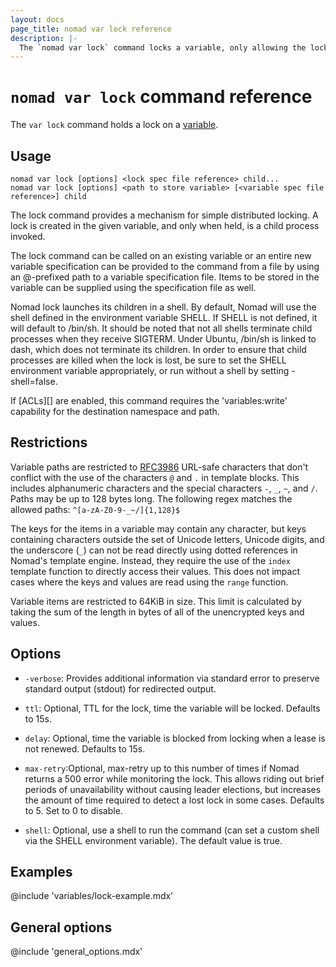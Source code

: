 ```yaml
---
layout: docs
page_title: nomad var lock reference
description: |-
  The `nomad var lock` command locks a variable, only allowing the lock owner to modify it.
---
```


# `nomad var lock` command reference

The `var lock` command holds a lock on a [variable][].

## Usage

```plaintext
nomad var lock [options] <lock spec file reference> child...
nomad var lock [options] <path to store variable> [<variable spec file reference>] child
```

The lock command provides a mechanism for simple distributed locking. A lock
is created in the given variable, and only when held, is a child process invoked.

The lock command can be called on an existing variable or an entire new variable
specification can be provided to the command from a file by using an
@-prefixed path to a variable specification file. Items to be stored in the
variable can be supplied using the specification file as well.

Nomad lock launches its children in a shell. By default, Nomad will use the
shell defined in the environment variable SHELL. If SHELL is not defined,
it will default to /bin/sh. It should be noted that not all shells terminate
child processes when they receive SIGTERM. Under Ubuntu, /bin/sh is linked
to dash, which does not terminate its children. In order to ensure that
child processes are killed when the lock is lost, be sure to set the SHELL
environment variable appropriately, or run without a shell by setting -shell=false.

If [ACLs][] are enabled, this command requires the 'variables:write' capability
for the destination namespace and path.

## Restrictions

Variable paths are restricted to [RFC3986][] URL-safe characters that don't
conflict with the use of the characters `@` and `.` in template blocks. This
includes alphanumeric characters and the special characters `-`, `_`, `~`, and
`/`. Paths may be up to 128 bytes long. The following regex matches the allowed
paths: `^[a-zA-Z0-9-_~/]{1,128}$`

The keys for the items in a variable may contain any character, but keys
containing characters outside the set of Unicode letters, Unicode digits, and
the underscore (`_`) can not be read directly using dotted references in Nomad's
template engine. Instead, they require the use of the `index` template function
to directly access their values. This does not impact cases where the keys and
values are read using the `range` function.

Variable items are restricted to 64KiB in size. This limit is calculated by
taking the sum of the length in bytes of all of the unencrypted keys and values.

## Options

- `-verbose`: Provides additional information via standard error to preserve
  standard output (stdout) for redirected output.

- `ttl`: Optional, TTL for the lock, time the variable will be locked. Defaults to 15s.

- `delay`: Optional, time the variable is blocked from locking when a lease is not renewed.
	Defaults to 15s.

- `max-retry`:Optional, max-retry up to this number of times if Nomad returns a 500 error
	while monitoring the lock. This allows riding out brief periods of
	unavailability without causing leader elections, but increases the amount of
	time required to detect a lost lock in some cases. Defaults to 5. Set to 0 to
	disable.

- `shell`: Optional, use a shell to run the command (can set a custom shell via
	the SHELL environment variable). The default value is true.

## Examples

@include 'variables/lock-example.mdx'

## General options

@include 'general_options.mdx'

[variable]: /nomad/docs/concepts/variables
[varspec]:  /nomad/docs/other-specifications/variables
[ACL Policy]: /nomad/docs/other-specifications/acl-policy#variables
[RFC3986]: https://www.rfc-editor.org/rfc/rfc3986#section-2
[ACL]: /nomad/docs/other-specifications/acl-policy#variables

